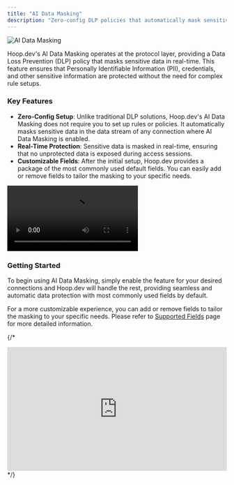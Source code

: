 ```yaml
---
title: "AI Data Masking"
description: "Zero-config DLP policies that automatically mask sensitive data in real-time at the protocol layer"
---
```


<Frame>
  <img src="/images/learn/features/ai-data-masking.png" alt="AI Data Masking" />
</Frame>

Hoop.dev's AI Data Masking operates at the protocol layer, providing a Data Loss Prevention (DLP) policy that masks sensitive data in real-time. This feature ensures that Personally Identifiable Information (PII), credentials, and other sensitive information are protected without the need for complex rule setups.

### Key Features

- **Zero-Config Setup**: Unlike traditional DLP solutions, Hoop.dev's AI Data Masking does not require you to set up rules or policies. It automatically masks sensitive data in the data stream of any connection where AI Data Masking is enabled.
- **Real-Time Protection**: Sensitive data is masked in real-time, ensuring that no unprotected data is exposed during access sessions.
- **Customizable Fields**: After the initial setup, Hoop.dev provides a package of the most commonly used default fields. You can easily add or remove fields to tailor the masking to your specific needs.

<Frame>
  <video
    controls
    className="w-full aspect-video"
    src="https://cdn.hoop.dev/videos/ai-data-masking.mp4"
  ></video>
</Frame>

### Getting Started

To begin using AI Data Masking, simply enable the feature for your desired connections and Hoop.dev will handle the rest, providing seamless and automatic data protection with most commonly used fields by default. 

For a more customizable experience, you can add or remove fields to tailor the masking to your specific needs. Please refer to [Supported Fields](/setup/configuration/ai-data-masking/fields) page for more detailed information. 



{/* <div style="position: relative; padding-bottom: 56.25%; height: 0;"><iframe style="position: absolute; top: 0; left: 0; width: 100%; height: 100%; border: 0;" src="https://www.tella.tv/video/cm7jhty8o004u0ajv510i4a1q/embed?b=0&title=0&a=1&loop=0&t=0&muted=0&wt=0" allowfullscreen allowtransparency></iframe></div> */}